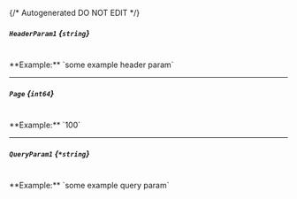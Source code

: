 {/* Autogenerated DO NOT EDIT  */}
##### `HeaderParam1` *{`string`}*
<br/>
**Example:** `some example header param`

---
##### `Page` *{`int64`}*
<br/>
**Example:** `100`

---
##### `QueryParam1` *{`*string`}*
<br/>
**Example:** `some example query param`

